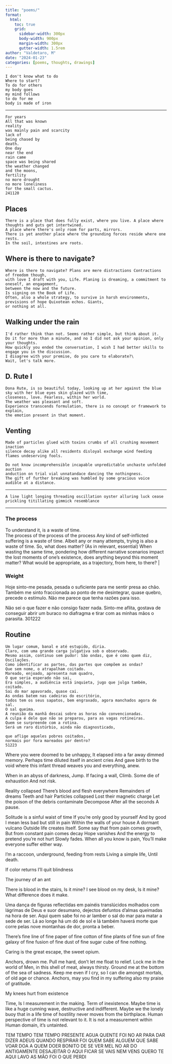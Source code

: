 ```yaml
---
title: "poems/"
format:
  html:
    toc: true
    grid:
      sidebar-width: 300px
      body-width: 900px
      margin-width: 300px
      gutter-width: 1.5rem
author: "Valdetaro, M"
date: "2024-01-23"
categories: [poems, thoughts, drawings]
---
```


    I don't know what to do
    Where to start?
    To do for others 
    my body goes
    my mind follows
    to do for me
    body is made of iron 
    
------------------------------------------------------------------------

    For years
    All that was known 
    reality
    was mainly pain and scarcity 
    lack of
    being chased by 
    death.
    One day
    near the end
    rain came
    space was being shared
    the weather changed
    and the moons, 
    fertility
    no more drought 
    no more loneliness
    for the small cactus. 
    241120


## Places

    There is a place that does fully exist, where you live. A place where thoughts and guts get intertwined.
    A place where there's only room for parts, mirrors.
    There is yet another place where the grounding forces reside where one rests.
    In the soil, intestines are roots.

## Where is there to navigate?

    Where is there to navigate? Plans are mere distractions Contractions of freedom though, 
    with love I draft with you, Life. Planing is dreaming, a commitment to oneself, an engagement, 
    between the now and the future. 
    Is signing on the Book of Life.
    Often, also a whole strategy, to survive in harsh environments, previsions of hope Quixotean echos. Giants, 
    or nothing at all.

## Walking under the rain

    I'd rather think than not. Seems rather simple, but think about it. 
    Do it for more than a minute, and no I did not ask your opinion, only your thoughts.
    How quickly you ended the conversation, I wish I had better skills to engage you in the discussion. 
    I disagree with your premise, do you care to elaborate?\
    Wait, let's talk more.


## D. Rute I

    Dona Rute, is so beautiful today, looking up at her against the blue sky with her blue eyes skin glazed with time, 
    closeness, love. Fearless, within her world.
    The weather was pleasant and soft.
    Experience transcends formulation, there is no concept or framework to explain, 
    the emotion present in that moment.


## Venting

    Made of particles glued with toxins crumbs of all crushing movement inaction 
    silence decay alike all residents disloyal exchange wind feeding flames undeserving fools.

    Do not know incomprehensible incapable unpredictable unchaste unfolded auction 
    anduction on trial vial unnatandace dancing the nothingness.
    The gift of further breaking was humbled by some gracious voice audible at a distance.

------------------------------------------------------------------------

    A line light longing threading oscillation oyster alluring luck cease prickling titillating gimmick resemblance

------------------------------------------------------------------------

### The process  

To understand it, is a waste of time.   
The process of the process of the process                                                                          Any kind of self-inflicted suffering is a waste of time.                                                                            Albeit any or many attempts, trying is also a waste of time.                                                                            So, what does matter? (As in relevant, essential)                                                                       When wasting the same time, pondering how different narrative scenarios impact the lost moments of one's existence, does anything beyond this moment matter? What would be appropriate, as a trajectory, from here, to there? |

### Weight

Hoje sinto-me pesada,
pesada o suficiente para me sentir presa ao chão.
Também me sinto fraccionada ao ponto de me desintegrar,
quase quebro,
precede o estímulo.
Não me parece que tenha razões para isso.

Não sei o que fazer e não consigo fazer nada.
Sinto-me aflita, gostava de conseguir abrir um buraco no diafragma e tirar com as minhas mãos o parasita.
301222


## Routine

    Um lugar comum, banal e até estupido, diria.
    Claro, com uma grande carga julgativa sob o observado.
    Mesmo assim, continuo sem pudor: São ondas, que é como quem diz,
    Oscilações.
    Como identificar as partes, das partes que compõem as ondas?
    Que sem nome, o atrapalham coitado.
    Mareado, enjoado, apresenta num quadro,
    O que seria esperado não sai,
    Era simples, a audiência está inquieta, jugo que julga também,
    coitado.
    Sai do mar apavorado, quase cai.
    As ondas batem nas cadeiras do escritório,
    todos tem os seus sapatos, bem engraxado, agora manchados agora de sal.
    O sal queima.
    A reunião da manhã descai sobre as horas não convencionadas.
    A culpa é dele que não se preparou, para as vagas rotineiras.
    Quem se surpreende com a rotina.
    Será um raro distúrbio, ainda não diagnosticado,

    que aflige aqueles pobres coitados,
    normais por fora mareados por dentro?
    51223

Where you were doomed to be unhappy,
It elapsed into a far away dimmed memory.
Perhaps time diluted itself in ancient cries 
And gave birth to the void where this infant thread weaves you and everything, anew. 


When in an abyss of darkness,
Jump.
If facing a wall,
Climb.
Some die of exhaustion
And not risk. 

Reality collapsed 
There’s blood and flesh everywhere
Remainders of dreams
Teeth and hair
Particles collapsed 
Lost their magnetic charge
Let the poison of the debris contaminate 
Decompose
After all the seconds
A pause. 

Solitude is a sinful waist of time
If you’re only good by yourself
And by good I mean less bad but still in pain
Within the walls of your house
A dormant vulcano
Outside life creates itself.
Some say that from pain comes growth,
But from constant pain comes decay 
Hope vanishes
And the energy to pretend you’re not hurt 
Slowly fades.
When all you know is pain,
You’ll make everyone suffer either way. 

I’m a raccoon, underground, feeding from rests
Living a simple life,
Until death. 

If color returns
I’ll quit blindness 


The journey of an ant 

There is blood in the stairs,
Is it mine?
I see blood on my desk,
Is it mine?
What difference does it make.


Uma dança de figuras reflectidas em painéis translúcidos molhados com lágrimas de Deus e suor desumano, dejectos defuntos d’almas queimadas na hora de ser. Aqui quem sabe foi no ar lamber o sal do mar para matar a sede de ser. Lá ao longe há um dó de sol e lá também haverá morte que corre pelas nove montanhas de dor, pronta a beber. 

There’s fine line of fine paper of fine cotton of fine plants of fine sun of fine galaxy of fine fusion of fine dust of fine sugar cube of fine nothing. 

Caring is the great escape, the sweet opium.

Anchors, drown me. Pull me hard, don’t let me float to relief. Lock me in the world of Men, in this shell of meat, always thirsty. Ground me at the bottom of the sea of sadness. Keep me even if I cry, so I can die amongst mortals, of old age or chance. 
Anchors, may you find in my suffering also my praise of gratitude. 

My knees hurt from existence

Time, 
Is l measurement in the making. 
Term of inexistence.
Maybe time is like a huge cunning wave, destructive and indifferent. 
Maybe we the lonely buoy that in a life time of hostility never moves from the birthplace.
Human perspective of time is not relevant to it.
It is not a measurement within Human domain, it’s untainted. 



TEM TEMPO 
TEM TEMPO 
PRESENTE
AGUA QUENTE
FOI NO AR PARA DAR 
DIZER ADEUS 
QUANDO RESPIRAR 
FOI QUEM SABE 
ALGUEM QUE SABE VOAR 
DOA A QUEM DOER 
BONITO DE SE VER 
MEL NO AR 
DO ANTIGAMENTE 
DESAJEITAR 
O AQUI FICAR 
SE VAIS NEM VENS 
QUERO TE AQUI 
LAVO AS MÃO 
FOI O QUE PERDI 


